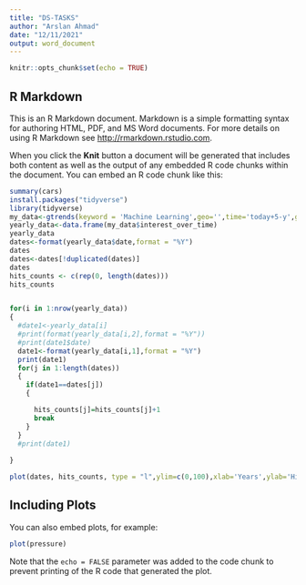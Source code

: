 ```yaml
---
title: "DS-TASKS"
author: "Arslan Ahmad"
date: "12/11/2021"
output: word_document
---
```


```r
knitr::opts_chunk$set(echo = TRUE)
```

## R Markdown

This is an R Markdown document. Markdown is a simple formatting syntax for authoring HTML, PDF, and MS Word documents. For more details on using R Markdown see <http://rmarkdown.rstudio.com>.

When you click the **Knit** button a document will be generated that includes both content as well as the output of any embedded R code chunks within the document. You can embed an R code chunk like this:

```r
summary(cars)
install.packages("tidyverse")
library(tidyverse)
my_data<-gtrends(keyword = 'Machine Learning',geo='',time='today+5-y',gprop = c("web", "news", "images", "froogle", "youtube"))
yearly_data<-data.frame(my_data$interest_over_time)
yearly_data
dates<-format(yearly_data$date,format = "%Y")
dates
dates<-dates[!duplicated(dates)]
dates
hits_counts <- c(rep(0, length(dates)))
hits_counts


for(i in 1:nrow(yearly_data))
{
  #date1<-yearly_data[i]
  #print(format(yearly_data[i,2],format = "%Y"))
  #print(date1$date)
  date1<-format(yearly_data[i,1],format = "%Y")
  print(date1)
  for(j in 1:length(dates))
  {
    if(date1==dates[j])
    {

      hits_counts[j]=hits_counts[j]+1
      break
    }
  }
  #print(date1)
  
}

plot(dates, hits_counts, type = "l",ylim=c(0,100),xlab='Years',ylab='Hit counts',main="Hits with respect to years of 'Machine Learning'")


```

## Including Plots

You can also embed plots, for example:

```r
plot(pressure)
```

Note that the `echo = FALSE` parameter was added to the code chunk to prevent printing of the R code that generated the plot.
